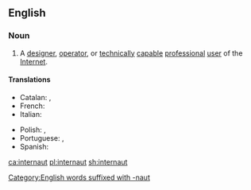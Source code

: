 {{also|Internaut}}
==English==

===Noun===
{{wikipedia}}
{{en-noun}}

# A [[designer]], [[operator]], or [[technically]] [[capable]] [[professional]] [[user]] of the [[Internet]].

====Translations====
{{trans-top|internaut}}
* Catalan: {{t+|ca|internauta|m|f}}, {{t+|ca|cibernauta|m|f}}
* French: {{t+|fr|internaute|m|f}}
* Italian: {{t+|it|internauta|m|f}}
{{trans-mid}}
* Polish: {{t+|pl|internauta|m}}, {{t+|pl|internautka|f}}
* Portuguese: {{t+|pt|internauta|m|f}}, {{t|pt|cibernauta|m|f}}
* Spanish: {{t+|es|cibernauta|m|f}}
{{trans-bottom}}

[[ca:internaut]]
[[pl:internaut]]
[[sh:internaut]]

[[Category:English words suffixed with -naut]]